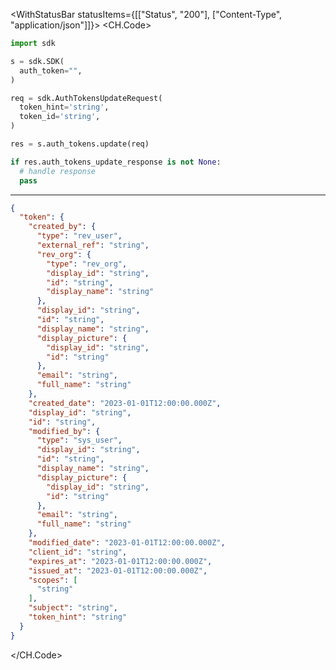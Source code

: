 

<WithStatusBar statusItems={[["Status", "200"], ["Content-Type", "application/json"]]}>
  <CH.Code>
  ```python Update.py
  import sdk

s = sdk.SDK(
    auth_token="",
)

req = sdk.AuthTokensUpdateRequest(
    token_hint='string',
    token_id='string',
)

res = s.auth_tokens.update(req)

if res.auth_tokens_update_response is not None:
    # handle response
    pass
  ```
  ---

  ```json Example Response
  {
    "token": {
      "created_by": {
        "type": "rev_user",
        "external_ref": "string",
        "rev_org": {
          "type": "rev_org",
          "display_id": "string",
          "id": "string",
          "display_name": "string"
        },
        "display_id": "string",
        "id": "string",
        "display_name": "string",
        "display_picture": {
          "display_id": "string",
          "id": "string"
        },
        "email": "string",
        "full_name": "string"
      },
      "created_date": "2023-01-01T12:00:00.000Z",
      "display_id": "string",
      "id": "string",
      "modified_by": {
        "type": "sys_user",
        "display_id": "string",
        "id": "string",
        "display_name": "string",
        "display_picture": {
          "display_id": "string",
          "id": "string"
        },
        "email": "string",
        "full_name": "string"
      },
      "modified_date": "2023-01-01T12:00:00.000Z",
      "client_id": "string",
      "expires_at": "2023-01-01T12:00:00.000Z",
      "issued_at": "2023-01-01T12:00:00.000Z",
      "scopes": [
        "string"
      ],
      "subject": "string",
      "token_hint": "string"
    }
  }
  ```
  </CH.Code>
</WithStatusBar>
